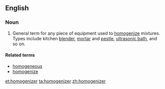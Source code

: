 ==English==

===Noun===
{{en-noun}}

# General term for any piece of equipment used to [[homogenize]] mixtures. Types include kitchen [[blender]], [[mortar]] and [[pestle]], [[ultrasonic bath]], and so on.

====Related terms====
* [[homogeneous]]
* [[homogenize]]

[[et:homogenizer]]
[[ta:homogenizer]]
[[zh:homogenizer]]